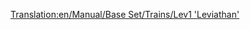 [[Translation:en/Manual/Base Set/Trains/Lev1 'Leviathan']]
{{en/Manual/Base Set/Trains/Trains|Cost=£82,031 ($164,062)
|Speed=402 kph (251 mph)
|Weight=105 t
|Power=10,000 hp (7,457 kW)
|Annual=£3,515 ($7,030)
|Designed=2020
|Lifespan=20 years
|Capacity=N/A
|Description=No description has been written for this train yet. If you know something about this train, feel free to edit this page and add it!
|Real-life=No Real-Life Equivalent has been found for this train. Perhaps in a few years, when MagLev has become a real technology, you could fill in a First-Generation MagLev engine here.
}}
